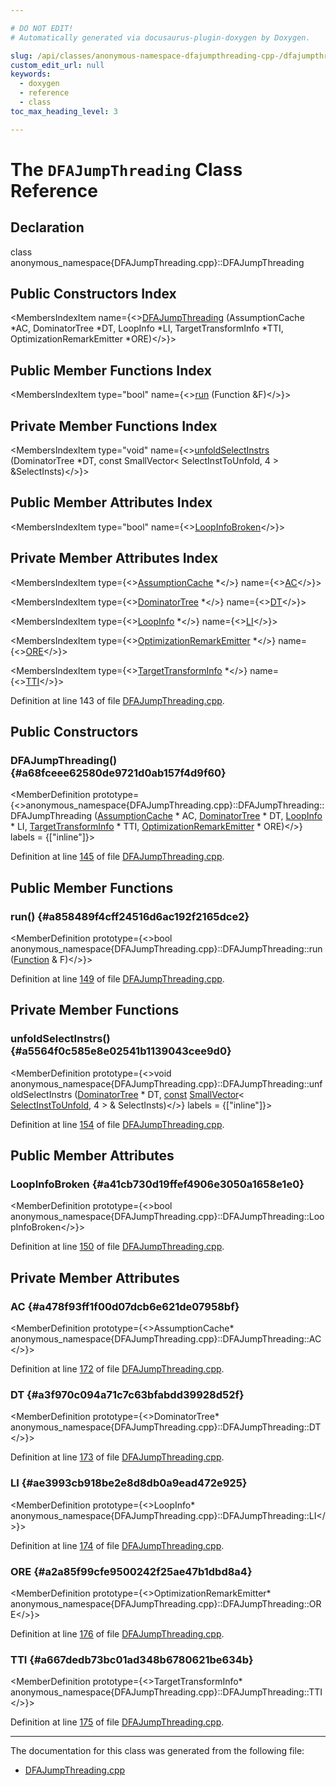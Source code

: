 ```yaml
---

# DO NOT EDIT!
# Automatically generated via docusaurus-plugin-doxygen by Doxygen.

slug: /api/classes/anonymous-namespace-dfajumpthreading-cpp-/dfajumpthreading
custom_edit_url: null
keywords:
  - doxygen
  - reference
  - class
toc_max_heading_level: 3

---
```





# The `DFAJumpThreading` Class Reference

<DoxygenPage pluginConfig={pluginConfig}>



## Declaration

<CodeBlock>class anonymous_namespace{DFAJumpThreading.cpp}::DFAJumpThreading</CodeBlock>

## Public Constructors Index

<MembersIndex>

<MembersIndexItem
  name={<><a href="#a68fceee62580de9721d0ab157f4d9f60">DFAJumpThreading</a> (AssumptionCache &#42;AC, DominatorTree &#42;DT, LoopInfo &#42;LI, TargetTransformInfo &#42;TTI, OptimizationRemarkEmitter &#42;ORE)</>}>
</MembersIndexItem>

</MembersIndex>

## Public Member Functions Index

<MembersIndex>

<MembersIndexItem
  type="bool"
  name={<><a href="#a858489f4cff24516d6ac192f2165dce2">run</a> (Function &amp;F)</>}>
</MembersIndexItem>

</MembersIndex>

## Private Member Functions Index

<MembersIndex>

<MembersIndexItem
  type="void"
  name={<><a href="#a5564f0c585e8e02541b1139043cee9d0">unfoldSelectInstrs</a> (DominatorTree &#42;DT, const SmallVector&lt; SelectInstToUnfold, 4 &gt; &amp;SelectInsts)</>}>
</MembersIndexItem>

</MembersIndex>

## Public Member Attributes Index

<MembersIndex>

<MembersIndexItem
  type="bool"
  name={<><a href="#a41cb730d19ffef4906e3050a1658e1e0">LoopInfoBroken</a></>}>
</MembersIndexItem>

</MembersIndex>

## Private Member Attributes Index

<MembersIndex>

<MembersIndexItem
  type={<><a href="/docs/api/classes/llvm/assumptioncache">AssumptionCache</a> &#42;</>}
  name={<><a href="#a478f93ff1f00d07dcb6e621de07958bf">AC</a></>}>
</MembersIndexItem>

<MembersIndexItem
  type={<><a href="/docs/api/classes/llvm/dominatortree">DominatorTree</a> &#42;</>}
  name={<><a href="#a3f970c094a71c7c63bfabdd39928d52f">DT</a></>}>
</MembersIndexItem>

<MembersIndexItem
  type={<><a href="/docs/api/classes/llvm/loopinfo">LoopInfo</a> &#42;</>}
  name={<><a href="#ae3993cb918be2e8d8db0a9ead472e925">LI</a></>}>
</MembersIndexItem>

<MembersIndexItem
  type={<><a href="/docs/api/classes/llvm/optimizationremarkemitter">OptimizationRemarkEmitter</a> &#42;</>}
  name={<><a href="#a2a85f99cfe9500242f25ae47b1dbd8a4">ORE</a></>}>
</MembersIndexItem>

<MembersIndexItem
  type={<><a href="/docs/api/classes/llvm/targettransforminfo">TargetTransformInfo</a> &#42;</>}
  name={<><a href="#a667dedb73bc01ad348b6780621be634b">TTI</a></>}>
</MembersIndexItem>

</MembersIndex>


Definition at line 143 of file <a href="/docs/api/files/lib/lib/transforms/lib/transforms/scalar/dfajumpthreading-cpp">DFAJumpThreading.cpp</a>.

<SectionDefinition>

## Public Constructors

### DFAJumpThreading() {#a68fceee62580de9721d0ab157f4d9f60}

<MemberDefinition
  prototype={<>anonymous&#95;namespace&#123;DFAJumpThreading.cpp&#125;::DFAJumpThreading::DFAJumpThreading (<a href="/docs/api/classes/llvm/assumptioncache">AssumptionCache</a> &#42; AC, <a href="/docs/api/classes/llvm/dominatortree">DominatorTree</a> &#42; DT, <a href="/docs/api/classes/llvm/loopinfo">LoopInfo</a> &#42; LI, <a href="/docs/api/classes/llvm/targettransforminfo">TargetTransformInfo</a> &#42; TTI, <a href="/docs/api/classes/llvm/optimizationremarkemitter">OptimizationRemarkEmitter</a> &#42; ORE)</>}
  labels = {["inline"]}>

Definition at line <a href="/docs/api/files/lib/lib/transforms/lib/transforms/scalar/dfajumpthreading-cpp/#l00145">145</a> of file <a href="/docs/api/files/lib/lib/transforms/lib/transforms/scalar/dfajumpthreading-cpp">DFAJumpThreading.cpp</a>.
</MemberDefinition>

</SectionDefinition>

<SectionDefinition>

## Public Member Functions

### run() {#a858489f4cff24516d6ac192f2165dce2}

<MemberDefinition
  prototype={<>bool anonymous&#95;namespace&#123;DFAJumpThreading.cpp&#125;::DFAJumpThreading::run (<a href="/docs/api/classes/llvm/function">Function</a> &amp; F)</>}>

Definition at line <a href="/docs/api/files/lib/lib/transforms/lib/transforms/scalar/dfajumpthreading-cpp/#l00149">149</a> of file <a href="/docs/api/files/lib/lib/transforms/lib/transforms/scalar/dfajumpthreading-cpp">DFAJumpThreading.cpp</a>.
</MemberDefinition>

</SectionDefinition>

<SectionDefinition>

## Private Member Functions

### unfoldSelectInstrs() {#a5564f0c585e8e02541b1139043cee9d0}

<MemberDefinition
  prototype={<>void anonymous&#95;namespace&#123;DFAJumpThreading.cpp&#125;::DFAJumpThreading::unfoldSelectInstrs (<a href="/docs/api/classes/llvm/dominatortree">DominatorTree</a> &#42; DT, <a href="/docs/api/files/lib/lib/target/lib/target/aarch64/aarch64promoteconstant-cpp/#a90f8350fecae261c25be85d38b451bff">const</a> <a href="/docs/api/classes/llvm/smallvector">SmallVector</a>&lt; <a href="/docs/api/classes/anonymous-namespace-dfajumpthreading-cpp-/selectinsttounfold">SelectInstToUnfold</a>, 4 &gt; &amp; SelectInsts)</>}
  labels = {["inline"]}>

Definition at line <a href="/docs/api/files/lib/lib/transforms/lib/transforms/scalar/dfajumpthreading-cpp/#l00154">154</a> of file <a href="/docs/api/files/lib/lib/transforms/lib/transforms/scalar/dfajumpthreading-cpp">DFAJumpThreading.cpp</a>.
</MemberDefinition>

</SectionDefinition>

<SectionDefinition>

## Public Member Attributes

### LoopInfoBroken {#a41cb730d19ffef4906e3050a1658e1e0}

<MemberDefinition
  prototype={<>bool anonymous&#95;namespace&#123;DFAJumpThreading.cpp&#125;::DFAJumpThreading::LoopInfoBroken</>}>

Definition at line <a href="/docs/api/files/lib/lib/transforms/lib/transforms/scalar/dfajumpthreading-cpp/#l00150">150</a> of file <a href="/docs/api/files/lib/lib/transforms/lib/transforms/scalar/dfajumpthreading-cpp">DFAJumpThreading.cpp</a>.
</MemberDefinition>

</SectionDefinition>

<SectionDefinition>

## Private Member Attributes

### AC {#a478f93ff1f00d07dcb6e621de07958bf}

<MemberDefinition
  prototype={<>AssumptionCache&#42; anonymous&#95;namespace&#123;DFAJumpThreading.cpp&#125;::DFAJumpThreading::AC</>}>

Definition at line <a href="/docs/api/files/lib/lib/transforms/lib/transforms/scalar/dfajumpthreading-cpp/#l00172">172</a> of file <a href="/docs/api/files/lib/lib/transforms/lib/transforms/scalar/dfajumpthreading-cpp">DFAJumpThreading.cpp</a>.
</MemberDefinition>

### DT {#a3f970c094a71c7c63bfabdd39928d52f}

<MemberDefinition
  prototype={<>DominatorTree&#42; anonymous&#95;namespace&#123;DFAJumpThreading.cpp&#125;::DFAJumpThreading::DT</>}>

Definition at line <a href="/docs/api/files/lib/lib/transforms/lib/transforms/scalar/dfajumpthreading-cpp/#l00173">173</a> of file <a href="/docs/api/files/lib/lib/transforms/lib/transforms/scalar/dfajumpthreading-cpp">DFAJumpThreading.cpp</a>.
</MemberDefinition>

### LI {#ae3993cb918be2e8d8db0a9ead472e925}

<MemberDefinition
  prototype={<>LoopInfo&#42; anonymous&#95;namespace&#123;DFAJumpThreading.cpp&#125;::DFAJumpThreading::LI</>}>

Definition at line <a href="/docs/api/files/lib/lib/transforms/lib/transforms/scalar/dfajumpthreading-cpp/#l00174">174</a> of file <a href="/docs/api/files/lib/lib/transforms/lib/transforms/scalar/dfajumpthreading-cpp">DFAJumpThreading.cpp</a>.
</MemberDefinition>

### ORE {#a2a85f99cfe9500242f25ae47b1dbd8a4}

<MemberDefinition
  prototype={<>OptimizationRemarkEmitter&#42; anonymous&#95;namespace&#123;DFAJumpThreading.cpp&#125;::DFAJumpThreading::ORE</>}>

Definition at line <a href="/docs/api/files/lib/lib/transforms/lib/transforms/scalar/dfajumpthreading-cpp/#l00176">176</a> of file <a href="/docs/api/files/lib/lib/transforms/lib/transforms/scalar/dfajumpthreading-cpp">DFAJumpThreading.cpp</a>.
</MemberDefinition>

### TTI {#a667dedb73bc01ad348b6780621be634b}

<MemberDefinition
  prototype={<>TargetTransformInfo&#42; anonymous&#95;namespace&#123;DFAJumpThreading.cpp&#125;::DFAJumpThreading::TTI</>}>

Definition at line <a href="/docs/api/files/lib/lib/transforms/lib/transforms/scalar/dfajumpthreading-cpp/#l00175">175</a> of file <a href="/docs/api/files/lib/lib/transforms/lib/transforms/scalar/dfajumpthreading-cpp">DFAJumpThreading.cpp</a>.
</MemberDefinition>

</SectionDefinition>

<hr/>

The documentation for this class was generated from the following file:

<ul>
<li><a href="/docs/api/files/lib/lib/transforms/lib/transforms/scalar/dfajumpthreading-cpp">DFAJumpThreading.cpp</a></li>
</ul>

</DoxygenPage>
